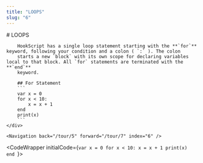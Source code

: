 ```yaml
---
title: "LOOPS"
slug: "6"
---
```



<InstructionsWrapper>
	<div className="instructions-main">
		# LOOPS

		HookScript has a single loop statement starting with the **`for`** keyword, following your condition and a colon ( `:` ). The colon
		starts a new `block` with its own scope for declaring variables local to that block. All `for` statements are terminated with the **`end`**
		keyword.

		## For Statement
		```
		var x = 0
		for x < 10:
			x = x + 1
		end
		print(x)
		```
	</div>

	<Navigation back="/tour/5" forward="/tour/7" index="6" />

</InstructionsWrapper>

<CodeWrapper initialCode={`var x = 0
for x < 10:
	x = x + 1
	print(x)
end
`}>
</CodeWrapper>